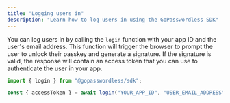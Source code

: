 ```yaml
---
title: "Logging users in"
description: "Learn how to log users in using the GoPasswordless SDK"
---
```


You can log users in by calling the `login` function with your app ID and the user's email address. This function will
trigger the browser to prompt the user to unlock their passkey and generate a signature. If the signature is valid, the
response will contain an access token that you can use to authenticate the user in your app.

```typescript
import { login } from "@gopasswordless/sdk";

const { accessToken } = await login("YOUR_APP_ID", "USER_EMAIL_ADDRESS");
```
